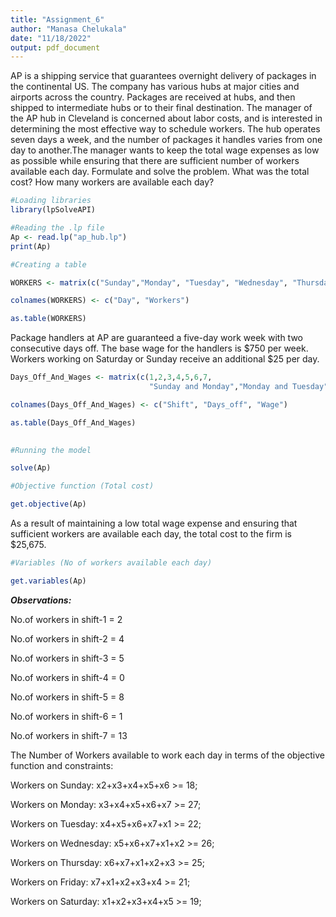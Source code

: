 ---
title: "Assignment_6"
author: "Manasa Chelukala"
date: "11/18/2022"
output: pdf_document
---

AP is a shipping service that guarantees overnight delivery of packages in the continental US. The company has various hubs at major cities and airports across the country. Packages are received at hubs, and then shipped to intermediate hubs or to their final destination. The manager of the AP hub in Cleveland is concerned about labor costs, and is interested in determining the most effective way to schedule workers. The hub operates seven days a week, and the number of packages it handles varies from one day to another.The manager wants to keep the total wage expenses as low as possible while ensuring that there are sufficient number of workers available each day. Formulate and solve the problem. What was the total cost? How many workers are available each day? 

```{r}
#Loading libraries
library(lpSolveAPI)
```

```{r}
#Reading the .lp file
Ap <- read.lp("ap_hub.lp")
print(Ap)
```

```{r}
#Creating a table 

WORKERS <- matrix(c("Sunday","Monday", "Tuesday", "Wednesday", "Thursday", "Friday", "Saturday",18,27,22,26,25,21,19), ncol = 2, byrow = F)

colnames(WORKERS) <- c("Day", "Workers")

as.table(WORKERS)
```
Package handlers at AP are guaranteed a five-day work week with two consecutive days off. The base wage for the handlers is $750 per week. Workers working on Saturday or Sunday receive an additional $25 per day. 

```{r}
Days_Off_And_Wages <- matrix(c(1,2,3,4,5,6,7,
                               "Sunday and Monday","Monday and Tuesday", "Tuesday and Wednesday", "Wednesday and Thursday", "Thursday and Friday", "Friday and Saturday", "Saturday and Sunday","$775", "$800","$800", "$800", "$800", "$775", "$750"), ncol = 3, byrow = F)

colnames(Days_Off_And_Wages) <- c("Shift", "Days_off", "Wage")

as.table(Days_Off_And_Wages)
                               
```

```{r}
#Running the model

solve(Ap)

```

```{r}
#Objective function (Total cost)

get.objective(Ap)
```
As a result of maintaining a low total wage expense and ensuring that sufficient workers are available each day, the total cost to the firm is $25,675.


```{r}
#Variables (No of workers available each day)

get.variables(Ap)
```

***Observations:***

No.of workers in shift-1 = 2

No.of workers in shift-2 = 4

No.of workers in shift-3 = 5

No.of workers in shift-4 = 0

No.of workers in shift-5 = 8

No.of workers in shift-6 = 1

No.of workers in shift-7 = 13




The Number of Workers available to work each day in terms of the objective function and constraints:


Workers on Sunday:    x2+x3+x4+x5+x6 >= 18;

Workers on Monday:    x3+x4+x5+x6+x7 >= 27;

Workers on Tuesday:   x4+x5+x6+x7+x1 >= 22;

Workers on Wednesday: x5+x6+x7+x1+x2 >= 26;

Workers on Thursday:  x6+x7+x1+x2+x3 >= 25;

Workers on Friday:    x7+x1+x2+x3+x4 >= 21;

Workers on Saturday:  x1+x2+x3+x4+x5 >= 19;
